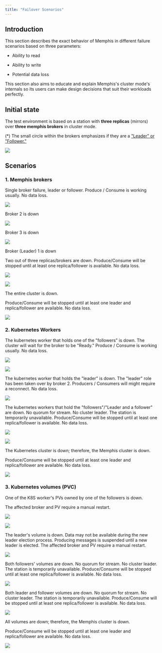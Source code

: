 ```yaml
---
title: "Failover Scenarios"
---
```


## Introduction

This section describes the exact behavior of Memphis in different failure
scenarios based on three parameters:

- Ability to read

- Ability to write

- Potential data loss

This section also aims to educate and explain Memphis's cluster mode's internals
so its users can make design decisions that suit their workloads perfectly.

## Initial state

The test environment is based on a station with **three replicas** (mirrors)
over **three memphis brokers** in cluster mode.

(\*) The small circle within the brokers emphasizes if they are a
["Leader" or "Follower."](/memphis/concepts/station#leaders-and-followers)

![](/images/initial-20state.jpeg)

## Scenarios

### 1\. Memphis brokers

Single broker failure, leader or follower. Produce / Consume is working usually.
No data loss.

![](/memphis/concepts/images/broker-201.jpeg)

Broker 2 is down

![](/memphis/concepts/images/broker-202.jpeg)

Broker 3 is down

![](/memphis/concepts/images/broker-203.jpeg)

Broker (Leader) 1 is down

Two out of three replicas/brokers are down. Produce/Consume will be stopped
until at least one replica/follower is available. No data loss.

![](/memphis/concepts/images/broker-204.jpeg)

![](/memphis/concepts/images/broker-205.jpeg)

The entire cluster is down.

Produce/Consume will be stopped until at least one leader and replica/follower
are available. No data loss.

![](/memphis/concepts/images/broker-206.jpeg)

### 2\. Kubernetes Workers

The kubernetes worker that holds one of the "followers" is down. The cluster
will wait for the broker to be "Ready." Produce / Consume is working usually. No
data loss.

![](/memphis/concepts/images/k8s-201.jpeg)

![](/memphis/concepts/images/k8s-202.jpeg)

The kubernetes worker that holds the "leader" is down. The "leader" role has
been taken over by broker 2\. Producers / Consumers will might require a
reconnect. No data loss.

![](/memphis/concepts/images/k8s-203.jpeg)

The kubernetes workers that hold the "followers"/"Leader and a follower" are
down. No quorum for stream. No cluster leader. The station is temporarily
unavailable. Produce/Consume will be stopped until at least one replica/follower
is available. No data loss.

![](/memphis/concepts/images/k8s-204.jpeg)

![](/memphis/concepts/images/k8s-205.jpeg)

The Kubernetes cluster is down; therefore, the Memphis cluster is down.

Produce/Consume will be stopped until at least one leader and replica/follower
are available. No data loss.

![](/memphis/concepts/images/k8s-206.jpeg)

### 3\. Kubernetes volumes (PVC)

One of the K8S worker's PVs owned by one of the followers is down.

The affected broker and PV require a manual restart.

![](/memphis/concepts/images/pv1.jpeg)

![](/memphis/concepts/images/pv2.jpeg)

The leader's volume is down. Data may not be available during the new leader
election process. Producing messages is suspended until a new leader is elected.
The affected broker and PV require a manual restart.

![](/memphis/concepts/images/pv3.jpeg)

Both followers' volumes are down. No quorum for stream. No cluster leader. The
station is temporarily unavailable. Produce/Consume will be stopped until at
least one replica/follower is available. No data loss.

![](/memphis/concepts/images/pv4.jpeg)

Both leader and follower volumes are down. No quorum for stream. No cluster
leader. The station is temporarily unavailable. Produce/Consume will be stopped
until at least one replica/follower is available. No data loss.

![](/memphis/concepts/images/pv5.jpeg)

All volumes are down; therefore, the Memphis cluster is down.

Produce/Consume will be stopped until at least one leader and replica/follower
are available. No data loss.

![](/memphis/concepts/images/pv6.jpeg)
